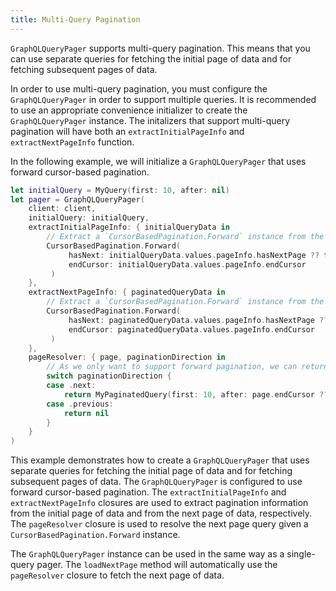 ```yaml
---
title: Multi-Query Pagination
---
```


`GraphQLQueryPager` supports multi-query pagination. This means that you can use separate queries for fetching the initial page of data and for fetching subsequent pages of data.

In order to use multi-query pagination, you must configure the `GraphQLQueryPager` in order to support multiple queries. It is recommended to use an appropriate convenience initializer to create the `GraphQLQueryPager` instance. The initalizers that support multi-query pagination will have both an `extractInitialPageInfo` and `extractNextPageInfo` function.

In the following example, we will initialize a `GraphQLQueryPager` that uses forward cursor-based pagination.

```swift
let initialQuery = MyQuery(first: 10, after: nil)
let pager = GraphQLQueryPager(
    client: client,
    initialQuery: initialQuery,
    extractInitialPageInfo: { initialQueryData in
        // Extract a `CursorBasedPagination.Forward` instance from the initial query's `Data`
        CursorBasedPagination.Forward(
             hasNext: initialQueryData.values.pageInfo.hasNextPage ?? false,
             endCursor: initialQueryData.values.pageInfo.endCursor
         )
    },
    extractNextPageInfo: { paginatedQueryData in
        // Extract a `CursorBasedPagination.Forward` instance from the paginated query's `Data`
        CursorBasedPagination.Forward(
             hasNext: paginatedQueryData.values.pageInfo.hasNextPage ?? false,
             endCursor: paginatedQueryData.values.pageInfo.endCursor
         )
    },
    pageResolver: { page, paginationDirection in
        // As we only want to support forward pagination, we can return `nil` for reverse pagination
        switch paginationDirection {
        case .next:
            return MyPaginatedQuery(first: 10, after: page.endCursor ?? .none)
        case .previous:
            return nil
        }
    }
)
```

This example demonstrates how to create a `GraphQLQueryPager` that uses separate queries for fetching the initial page of data and for fetching subsequent pages of data. The `GraphQLQueryPager` is configured to use forward cursor-based pagination. The `extractInitialPageInfo` and `extractNextPageInfo` closures are used to extract pagination information from the initial page of data and from the next page of data, respectively. The `pageResolver` closure is used to resolve the next page query given a `CursorBasedPagination.Forward` instance.

The `GraphQLQueryPager` instance can be used in the same way as a single-query pager. The `loadNextPage` method will automatically use the `pageResolver` closure to fetch the next page of data.
